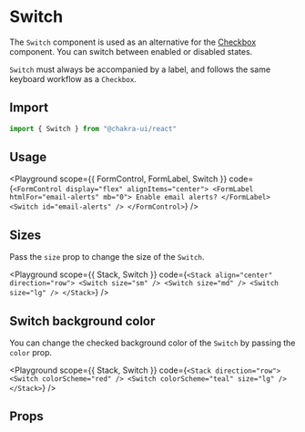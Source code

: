 

#  Switch

The `Switch` component is used as an alternative for the
[Checkbox](/docs/form/checkbox) component. You can switch between enabled or
disabled states.





`Switch` must always be accompanied by a label, and follows the same keyboard
workflow as a `Checkbox`.

## Import

```js
import { Switch } from "@chakra-ui/react"
```

## Usage

<Playground
scope={{ FormControl, FormLabel, Switch }}
code={`
<FormControl display="flex" alignItems="center">
  <FormLabel htmlFor="email-alerts" mb="0">
    Enable email alerts?
  </FormLabel>
  <Switch id="email-alerts" />
</FormControl>
`}
/>

## Sizes

Pass the `size` prop to change the size of the `Switch`.

<Playground
scope={{ Stack, Switch }}
code={`
<Stack align="center" direction="row">
  <Switch size="sm" />
  <Switch size="md" />
  <Switch size="lg" />
</Stack>
`}
/>

## Switch background color

You can change the checked background color of the `Switch` by passing the
`color` prop.

<Playground
scope={{ Stack, Switch }}
code={`
<Stack direction="row">
  <Switch colorScheme="red" />
  <Switch colorScheme="teal" size="lg" />
</Stack>
`}
/>

## Props

<PropsTable of="Switch" />